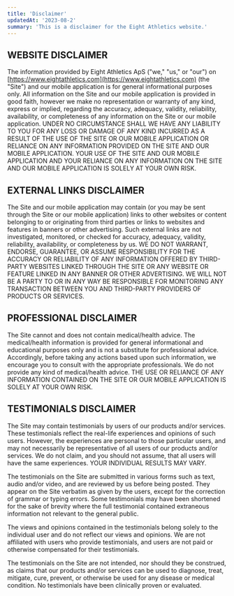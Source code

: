 ```yaml
---
title: 'Disclaimer'
updatedAt: '2023-08-2'
summary: 'This is a disclaimer for the Eight Athletics website.'
---
```


## WEBSITE DISCLAIMER

The information provided by Eight Athletics ApS ("we," "us," or "our") on [https://www.eightathletics.com](https://www.eightathletics.com) (the "Site") and our mobile application is for general informational purposes only. All information on the Site and our mobile application is provided in good faith, however we make no representation or warranty of any kind, express or implied, regarding the accuracy, adequacy, validity, reliability, availability, or completeness of any information on the Site or our mobile application. UNDER NO CIRCUMSTANCE SHALL WE HAVE ANY LIABILITY TO YOU FOR ANY LOSS OR DAMAGE OF ANY KIND INCURRED AS A RESULT OF THE USE OF THE SITE OR OUR MOBILE APPLICATION OR RELIANCE ON ANY INFORMATION PROVIDED ON THE SITE AND OUR MOBILE APPLICATION. YOUR USE OF THE SITE AND OUR MOBILE APPLICATION AND YOUR RELIANCE ON ANY INFORMATION ON THE SITE AND OUR MOBILE APPLICATION IS SOLELY AT YOUR OWN RISK.

## EXTERNAL LINKS DISCLAIMER

The Site and our mobile application may contain (or you may be sent through the Site or our mobile application) links to other websites or content belonging to or originating from third parties or links to websites and features in banners or other advertising. Such external links are not investigated, monitored, or checked for accuracy, adequacy, validity, reliability, availability, or completeness by us. WE DO NOT WARRANT, ENDORSE, GUARANTEE, OR ASSUME RESPONSIBILITY FOR THE ACCURACY OR RELIABILITY OF ANY INFORMATION OFFERED BY THIRD-PARTY WEBSITES LINKED THROUGH THE SITE OR ANY WEBSITE OR FEATURE LINKED IN ANY BANNER OR OTHER ADVERTISING. WE WILL NOT BE A PARTY TO OR IN ANY WAY BE RESPONSIBLE FOR MONITORING ANY TRANSACTION BETWEEN YOU AND THIRD-PARTY PROVIDERS OF PRODUCTS OR SERVICES.

## PROFESSIONAL DISCLAIMER

The Site cannot and does not contain medical/health advice. The medical/health information is provided for general informational and educational purposes only and is not a substitute for professional advice. Accordingly, before taking any actions based upon such information, we encourage you to consult with the appropriate professionals. We do not provide any kind of medical/health advice. THE USE OR RELIANCE OF ANY INFORMATION CONTAINED ON THE SITE OR OUR MOBILE APPLICATION IS SOLELY AT YOUR OWN RISK.

## TESTIMONIALS DISCLAIMER

The Site may contain testimonials by users of our products and/or services. These testimonials reflect the real-life experiences and opinions of such users. However, the experiences are personal to those particular users, and may not necessarily be representative of all users of our products and/or services. We do not claim, and you should not assume, that all users will have the same experiences. YOUR INDIVIDUAL RESULTS MAY VARY.

The testimonials on the Site are submitted in various forms such as text, audio and/or video, and are reviewed by us before being posted. They appear on the Site verbatim as given by the users, except for the correction of grammar or typing errors. Some testimonials may have been shortened for the sake of brevity where the full testimonial contained extraneous information not relevant to the general public.

The views and opinions contained in the testimonials belong solely to the individual user and do not reflect our views and opinions. We are not affiliated with users who provide testimonials, and users are not paid or otherwise compensated for their testimonials.

The testimonials on the Site are not intended, nor should they be construed, as claims that our products and/or services can be used to diagnose, treat, mitigate, cure, prevent, or otherwise be used for any disease or medical condition. No testimonials have been clinically proven or evaluated.
